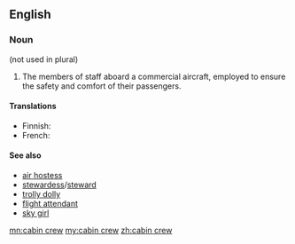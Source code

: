 ==English==
{{wikipedia}}

===Noun===
{{en-noun}} (not used in plural)

# {{context|aviation|lang=en}} The members of staff aboard a commercial aircraft, employed to ensure the safety and comfort of their passengers.

====Translations====
{{trans-top|members of staff aboard aircraft}}
{{trans-mid}}
* Finnish: {{t+|fi|matkustamohenkilökunta}}
* French: {{t-|fr|personnel navigant}}
{{trans-bottom}}

====See also====
* [[air hostess]]
* [[stewardess]]/[[steward]]
* [[trolly dolly]]
* [[flight attendant]]
* [[sky girl]]

[[mn:cabin crew]]
[[my:cabin crew]]
[[zh:cabin crew]]